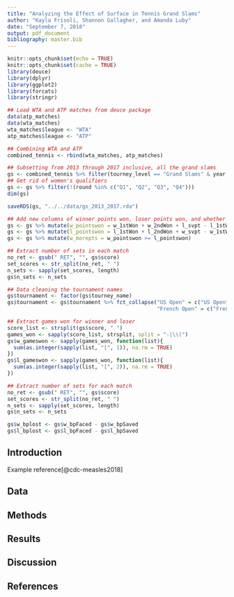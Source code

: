 ```yaml
---
title: "Analyzing the Effect of Surface in Tennis Grand Slams"
author: "Kayla Frisoli, Shannon Gallagher, and Amanda Luby"
date: "September 7, 2018"
output: pdf_document
bibliography: master.bib
---
```


```r
knitr::opts_chunk$set(echo = TRUE)
knitr::opts_chunk$set(cache = TRUE)
library(deuce)
library(dplyr)
library(ggplot2)
library(forcats)
library(stringr)
```


```r
## Load WTA and ATP matches from deuce package
data(atp_matches)
data(wta_matches)
wta_matches$league <- "WTA"
atp_matches$league <- "ATP"

## Combining WTA and ATP
combined_tennis <- rbind(wta_matches, atp_matches)

## Subsetting from 2013 through 2017 inclusive, all the grand slams
gs <- combined_tennis %>% filter(tourney_level == "Grand Slams" & year >= 2013 & year <= 2017)
## Get rid of women's qualifiers
gs <- gs %>% filter(!(round %in% c("Q1", "Q2", "Q3", "Q4")))
dim(gs)

saveRDS(gs, "../../data/gs_2013_2017.rda")

```

```r
## Add new columns of winner points won, loser points won, and whether the winner had more points
gs <- gs %>% mutate(w_pointswon = w_1stWon + w_2ndWon + l_svpt - l_1stWon - l_2ndWon)
gs <- gs %>% mutate(l_pointswon = l_1stWon + l_2ndWon + w_svpt - w_1stWon - w_2ndWon)
gs <- gs %>% mutate(w_morepts = w_pointswon >= l_pointswon)

## Extract number of sets in each match
no_ret <- gsub(" RET", "", gs$score)
set_scores <- str_split(no_ret, " ")
n_sets <- sapply(set_scores, length)
gs$n_sets <- n_sets

## Data cleaning the tournament names
gs$tournament <- factor(gs$tourney_name)
gs$tournament <- gs$tournament %>% fct_collapse("US Open" = c("US Open", "Us Open"), 
                                                "French Open" = c("French Open", "Roland Garros"))
```

```r
## Extract games won for winner and loser
score_list <- strsplit(gs$score, " ")
games_won <- sapply(score_list, strsplit, split = "-|\\(")
gs$w_gameswon <- sapply(games_won, function(list){
  sum(as.integer(sapply(list, "[", 1)), na.rm = TRUE)
})
gs$l_gameswon <- sapply(games_won, function(list){
  sum(as.integer(sapply(list, "[", 2)), na.rm = TRUE)
})

```

```r
## Extract number of sets for each match
no_ret <- gsub(" RET", "", gs$score)
set_scores <- str_split(no_ret, " ")
n_sets <- sapply(set_scores, length)
gs$n_sets <- n_sets

```

```r
gs$w_bplost <- gs$w_bpFaced - gs$w_bpSaved
gs$l_bplost <- gs$l_bpFaced - gs$l_bpSaved
```

## Introduction
Example reference[@cdc-measles2018]

## Data

## Methods

## Results

## Discussion

## References
